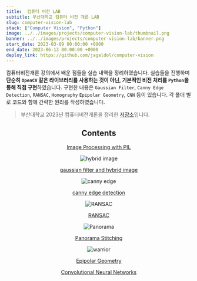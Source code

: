 ```yaml
---
title:  컴퓨터 비전 LAB
subtitle: 부산대학교 컴퓨터 비전 개론 LAB
slug: computer-vision-lab
stack: ["Computer Vision", "Python"]
image: ../../images/projects/computer-vision-lab/thumbnail.png
banner: ../../images/projects/computer-vision-lab/banner.png
start_date: 2023-03-09 00:00:00 +0900
end_date: 2023-06-13 00:00:00 +0900
deploy_link: https://github.com/jagaldol/computer-vision
---
```


컴퓨터비전개론 강의에서 배운 점들을 실습 내역을 정리하였습니다. 실습들을 진행하며 **단순히 `OpenCV` 같은 라이브러리를 사용하는 것이 아닌, 기본적인 비전 처리를 `Python`을 통해 직접 구현**하였습니다. 구현한 내용은 `Gaussian Filter`, `Canny Edge Detection`, `RANSAC`, `Homography` `Epipolar Geometry`, `CNN` 등이 있습니다. 각 폴더 별로 코드와 함께 간략한 원리를 작성하였습니다.


> 부산대학교 2023년 컴퓨터비전개론을 정리한 [저장소](https://github.com/jagaldol/computer-vision)입니다.

<div align="center">

  ## Contents

  [Image Processing with PIL](https://github.com/jagaldol/computer-vision-4-1/tree/main/1.%20image%20processing%20with%20PIL)

  ![hybrid image](../../images/projects/computer-vision-lab/hybrid-image.png)

  [gaussian filter and hybrid image](https://github.com/jagaldol/computer-vision-4-1/tree/main/2.%20gaussian%20filter%20and%20hybrid%20image)

  ![canny edge](../../images/projects/computer-vision-lab/thumbnail.png)

  [canny edge detection](https://github.com/jagaldol/computer-vision-4-1/tree/main/3.%20canny%20edge%20detection)

  ![RANSAC](../../images/projects/computer-vision-lab/library_matchRANSAC.png)

  [RANSAC](https://github.com/jagaldol/computer-vision-4-1/tree/main/4.%20RANSAC)

  ![Panorama](../../images/projects/computer-vision-lab/panorama.png)

  [Panorama Stitching](https://github.com/jagaldol/computer-vision/tree/main/5.%20Panorama%20Stitching)

  ![warrior](../../images/projects/computer-vision-lab/warrior.png)

  [Epipolar Geometry](https://github.com/jagaldol/computer-vision-4-1/tree/main/6.%20Epipolar%20Geometry)

  [Convolutional Neural Networks](https://github.com/jagaldol/computer-vision-4-1/tree/main/7.%20Convolutional%20Neural%20Networks)
</div>
